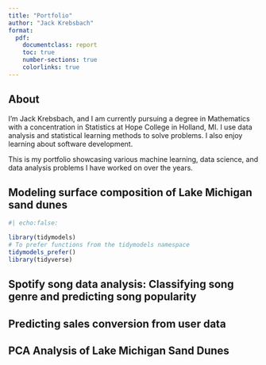```yaml
---
title: "Portfolio"
author: "Jack Krebsbach"
format:
  pdf:
    documentclass: report 
    toc: true
    number-sections: true
    colorlinks: true
---
```


## About

I'm Jack Krebsbach, and I am currently pursuing a degree in Mathematics with a concentration in Statistics at Hope College in Holland, MI. I use data analysis and statistical learning methods to solve problems. I also enjoy learning about software development.

This is my portfolio showcasing various machine learning, data science, and data analysis problems I have worked on over the years.

## Modeling surface composition of Lake Michigan sand dunes

```r
#| echo:false:

library(tidymodels)
# To prefer functions from the tidymodels namespace
tidymodels_prefer()
library(tidyverse)
```

## Spotify song data analysis: Classifying song genre and predicting song popularity

## Predicting sales conversion from user data

## PCA Analysis of Lake Michigan Sand Dunes
